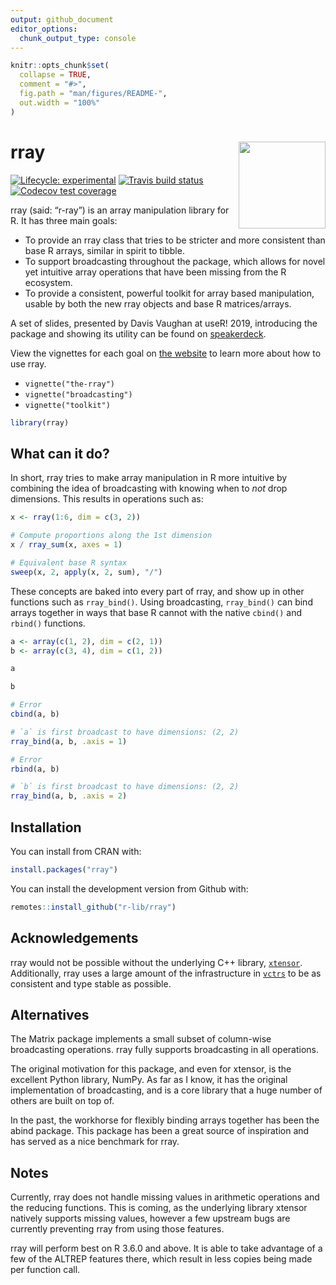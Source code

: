 ```yaml
---
output: github_document
editor_options: 
  chunk_output_type: console
---
```


<!-- README.md is generated from README.Rmd. Please edit that file -->

```r
knitr::opts_chunk$set(
  collapse = TRUE,
  comment = "#>",
  fig.path = "man/figures/README-",
  out.width = "100%"
)
```

# rray <a href='https:/rray.r-lib.org'><img src='man/figures/logo.png' align="right" height="139" /></a>

<!-- badges: start -->
[![Lifecycle: experimental](https://img.shields.io/badge/lifecycle-experimental-orange.svg)](https://www.tidyverse.org/lifecycle/#experimental)
[![Travis build status](https://travis-ci.org/r-lib/rray.svg?branch=master)](https://travis-ci.org/r-lib/rray)
[![Codecov test coverage](https://codecov.io/gh/r-lib/rray/branch/master/graph/badge.svg)](https://codecov.io/gh/r-lib/rray?branch=master)
<!-- badges: end -->

rray (said: "r-ray") is an array manipulation library for R. It has three main goals:

- To provide an rray class that tries to be stricter and more consistent than base R arrays, similar in spirit to tibble.
- To support broadcasting throughout the package, which allows for novel yet intuitive array operations that have been missing from the R ecosystem.
- To provide a consistent, powerful toolkit for array based manipulation, usable by both the new rray objects and base R matrices/arrays.

A set of slides, presented by Davis Vaughan at useR! 2019, introducing the package and showing its utility can be found on [speakerdeck](https://speakerdeck.com/davisvaughan/user-2019-rray). 

View the vignettes for each goal on [the website](https://rray.r-lib.org) to learn more about how to use rray. 

- `vignette("the-rray")`
- `vignette("broadcasting")`
- `vignette("toolkit")`

```r
library(rray)
```



## What can it do?

In short, rray tries to make array manipulation in R more intuitive by combining the idea of broadcasting with knowing when to _not_ drop dimensions. This results in operations such as:

```r
x <- rray(1:6, dim = c(3, 2))

# Compute proportions along the 1st dimension
x / rray_sum(x, axes = 1)

# Equivalent base R syntax
sweep(x, 2, apply(x, 2, sum), "/")
```

These concepts are baked into every part of rray, and show up in other functions such as `rray_bind()`. Using broadcasting, `rray_bind()` can bind arrays together in ways that base R cannot with the native `cbind()` and `rbind()` functions.

```r
a <- array(c(1, 2), dim = c(2, 1))
b <- array(c(3, 4), dim = c(1, 2))

a

b

# Error
cbind(a, b)

# `a` is first broadcast to have dimensions: (2, 2)
rray_bind(a, b, .axis = 1)

# Error
rbind(a, b)

# `b` is first broadcast to have dimensions: (2, 2)
rray_bind(a, b, .axis = 2)
```

## Installation

You can install from CRAN with:

```r
install.packages("rray")
```


You can install the development version from Github with:

```r
remotes::install_github("r-lib/rray")
```

## Acknowledgements

rray would not be possible without the underlying C++ library, [`xtensor`](https://github.com/QuantStack/xtensor). Additionally, rray uses a large amount of the infrastructure in [`vctrs`](https://github.com/r-lib/vctrs) to be as consistent and type stable as possible. 

## Alternatives

The Matrix package implements a small subset of column-wise broadcasting operations. rray fully supports broadcasting in all operations.

The original motivation for this package, and even for xtensor, is the excellent Python library, NumPy. As far as I know, it has the original implementation of broadcasting, and is a core library that a huge number of others are built on top of.

In the past, the workhorse for flexibly binding arrays together has been the abind package. This package has been a great source of inspiration and has served as a nice benchmark for rray.

## Notes

Currently, rray does not handle missing values in arithmetic operations and the reducing functions. This is coming, as the underlying library xtensor natively supports missing values, however a few upstream bugs are currently preventing rray from using those features.

rray will perform best on R 3.6.0 and above. It is able to take advantage of a few of the ALTREP features there, which result in less copies being made per function call.

